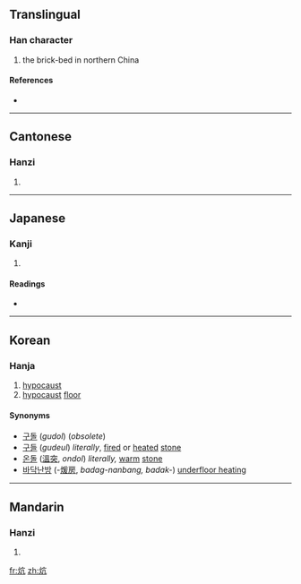 ==Translingual==

===Han character===
{{Han char|rn=86|rad=火|as=04|sn=8|four=9081<sub>7</sub>|canj=火卜竹弓 (FYHN)}}

# the brick-bed in northern China

====References====
* {{Han ref|kx=0667.200|dkj=18918|dj=1076.280|hdz=32193.030|uh=7095|ud=28821|bh=AAA1|bd=43681}}

----

==Cantonese==

===Hanzi===
{{yue-hanzi|jyut=|y=kong3}}

# {{defn|Cantonese}}

----

==Japanese==

===Kanji===
{{ja-kanji|grade=|rs=火04}}

# {{defn|Japanese}}

====Readings====
* {{ja-readings|on=[[こう]] (kō)|kun=[[あぶる]] (aburu)}}

----

==Korean==

===Hanja===
{{ko-hanja|hangeul=항|eumhun=|rv=hang|mr=hang|y=hang}}

# [[hypocaust]]
# [[hypocaust]] [[floor]]

====Synonyms====
* [[구돌]] (''gudol'') (''obsolete'')
* [[구들]] (''gudeul'') ''literally'', [[fire]]d or [[heat]]ed [[stone]]
* [[온돌]] ([[溫]][[突]], ''ondol'') ''literally,'' [[warm]] [[stone]]
* [[바닥]][[난방]] (-[[煖]][[房]], ''badag-nanbang, badak-'') [[underfloor heating]]

----

==Mandarin==

===Hanzi===
{{cmn-hanzi|pin=[[hāng]] ([[hang1]]), [[kàng]] ([[kang4]])|wg=hang<sup>1</sup>, k'ang<sup>4</sup>}}

# {{defn|Mandarin}}

[[fr:炕]]
[[zh:炕]]